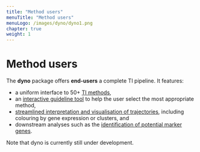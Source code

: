 ```yaml
---
title: "Method users"
menuTitle: "Method users"
menuLogo: /images/dyno/dyno1.png
chapter: true
weight: 1
---
```


# Method users

The **dyno** package offers **end-users** a complete TI pipeline. It features:

* a uniform interface to 50+ [TI methods](https://github.com/dynverse/dynmethods#list-of-included-methods),
* an [interactive guideline tool](https://github.com/dynverse/dyno#selecting-the-most-optimal-ti-methods) to help the user select the most appropriate method, 
* [streamlined interpretation and visualisation of trajectories](https://github.com/dynverse/dyno#plotting-the-trajectory), including colouring by gene expression or clusters, and
* downstream analyses such as the [identification of potential marker genes](https://github.com/dynverse/dyno#predicting-and-visualising-genes-of-interest).

Note that dyno is currently still under development.
